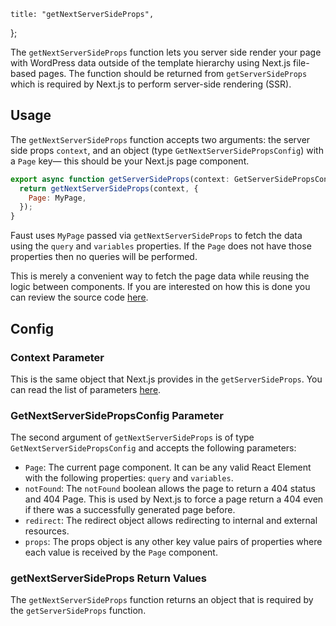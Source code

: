 	title: "getNextServerSideProps",
};

The `getNextServerSideProps` function lets you server side render your page with WordPress data outside of the template hierarchy using Next.js file-based pages. The function should be returned from `getServerSideProps` which is required by Next.js to perform server-side rendering (SSR).

## Usage

The `getNextServerSideProps` function accepts two arguments: the server side props `context`, and an object (type `GetNextServerSidePropsConfig`) with a `Page` key— this should be your Next.js page component.

```js
export async function getServerSideProps(context: GetServerSidePropsContext) {
  return getNextServerSideProps(context, {
    Page: MyPage,
  });
}
```

Faust uses `MyPage` passed via `getNextServerSideProps` to fetch the data using the `query` and `variables` properties. If the `Page` does not have those properties then no queries will be performed.

This is merely a convenient way to fetch the page data while reusing the logic between components. If you are interested on how this is done you can review the source code [here](https://github.com/wpengine/faustjs/blob/canary/packages/faustwp-core/src/getProps.ts#L98).

## Config

### Context Parameter

This is the same object that Next.js provides in the `getServerSideProps`. You can read the list of parameters [here](https://nextjs.org/docs/api-reference/data-fetching/get-server-side-props#context-parameter).

### GetNextServerSidePropsConfig Parameter

The second argument of `getNextServerSideProps` is of type `GetNextServerSidePropsConfig` and accepts the following parameters:

- `Page`: The current page component. It can be any valid React Element with the following properties: `query` and `variables`.
- `notFound`: The `notFound` boolean allows the page to return a 404 status and 404 Page. This is used by Next.js to force a page return a 404 even if there was a successfully generated page before.
- `redirect`: The redirect object allows redirecting to internal and external resources.
- `props`: The props object is any other key value pairs of properties where each value is received by the `Page` component.

### getNextServerSideProps Return Values

The `getNextServerSideProps` function returns an object that is required by the `getServerSideProps` function.
